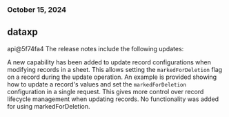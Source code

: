 ### October 15, 2024
## dataxp

api@5f74fa4
The release notes include the following updates:

A new capability has been added to update record configurations when modifying records in a sheet. This allows setting the `markedForDeletion` flag on a record during the update operation. An example is provided showing how to update a record's values and set the `markedForDeletion` configuration in a single request. This gives more control over record lifecycle management when updating records. No functionality was added for using markedForDeletion.